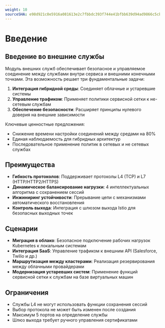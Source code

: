 ```yaml
---
weight: 10
sourceSHA: e98d921c8e5916a081613e2c7fbbdc393f744e41bfbb639d94ad9866c5cb20d6
---
```


# Введение

## Введение во внешние службы

Модуль внешних служб обеспечивает безопасное и управляемое соединение между службами внутри сервиса и внешними конечными точками. Эта возможность решает три фундаментальные задачи:

1. **Интеграция гибридной среды**: Соединяет облачные и устаревшие системы
2. **Управление трафиком**: Применяет политики сервисной сетки к не-сетевым службам
3. **Обеспечение безопасности**: Расширяет принципы нулевого доверия на внешние зависимости

Ключевые ценностные предложения:

- Снижение времени настройки соединений между средами на 80%
- Единая наблюдаемость для гибридных архитектур
- Последовательное применение политик в сетевых и не сетевых службах

## Преимущества

- **Гибкость протоколов**: Поддерживает протоколы L4 (TCP) и L7 (HTTP/HTTP2/HTTPS)
- **Динамическое балансирование нагрузки**: 4 интеллектуальных алгоритма с сохранением сессий
- **Инжиниринг устойчивости**: Прерывание цепи с механизмами автоматического восстановления
- **Контроль выхода**: Интеграция с шлюзом выхода Istio для безопасных выходных точек

## Сценарии

- **Миграция в облако**: Безопасное подключение рабочих нагрузок Kubernetes к локальным системам
- **Интеграция SaaS**: Управление трафиком к внешним API (Salesforce, Twilio и др.)
- **Маршрутизация между кластерами**: Реализация резервирования между облачными провайдерами
- **Модернизация устаревших систем**: Применение функций сервисной сетки к службам на базе виртуальных машин

## Ограничения

- Службы L4 не могут использовать функции сохранения сессий
- Выбор протокола не может быть изменен после создания
- Максимум 5 портов на определение службы
- Шлюз выхода требует ручного управления сертификатами

